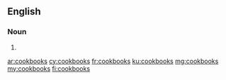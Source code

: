 ==English==

===Noun===
{{head|en|plural}}

# {{plural of|cookbook|lang=en}}

[[ar:cookbooks]]
[[cy:cookbooks]]
[[fr:cookbooks]]
[[ku:cookbooks]]
[[mg:cookbooks]]
[[my:cookbooks]]
[[fi:cookbooks]]
